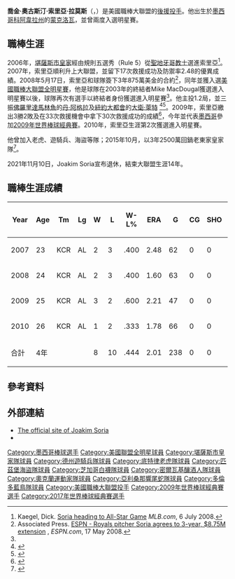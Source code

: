 {{Infobox baseball biography
|name         = 喬金·索里亞<br />Joakim Soria
|image        = Joakim Soria on May 24, 2011 (2).jpg
|image_size   = 
|caption      = 2011年的索里亞
|position     = [[投手|投手]]
|bats         = 右
|throws       = 右
|birth_date   = {{Birth date and age|1984|5|18}}
|birth_place  = {{MEX}}[[科阿韋拉州|科阿韋拉州]][[蒙克洛瓦|蒙克洛瓦]]
|death_date   = 
|death_place  = 
|debutleague  = 美國職棒大聯盟
|debutdate    = 4月4日
|debutyear    = 2007年
|debutteam    = 堪薩斯市皇家
|finalleague  = 美國職棒大聯盟
|finaldate    = 9月15日
|finalyear    = 2021年
|finalteam    = 多倫多藍鳥
|statleague   = 美國職棒大聯盟
|stat1label   = 勝敗投數
|stat1value   = 36–45
|stat2label   = [[防禦率|防禦率]]
|stat2value   = 3.11
|stat3label   = [[三振|三振]]
|stat3value   = 831
|stat4label   = [[救援成功|救援成功]]
|stat4value   = 229
|teams=
* [[堪薩斯市皇家|堪薩斯市皇家]]（{{mlby|2007}}–{{mlby|2011}}）
* [[德克薩斯遊騎兵_(棒球)|德州遊騎兵]]（{{mlby|2013}}–{{mlby|2014}}）
* [[底特律老虎|底特律老虎]]（{{mlby|2014}}–{{mlby|2015}}）
* [[匹茲堡海盜|匹茲堡海盜]]（{{mlby|2015}}）
* [[堪薩斯市皇家|堪薩斯市皇家]]（{{mlby|2016}}–{{mlby|2017}}）
* [[芝加哥白襪|芝加哥白襪]]（{{mlby|2018}}）
* [[密爾瓦基釀酒人|密爾瓦基釀酒人]]（{{mlby|2018}}）
* [[奧克蘭運動家|奧克蘭運動家]]（{{mlby|2019}}–{{mlby|2020}}）
* [[亞利桑那響尾蛇|亞利桑那響尾蛇]]（{{mlby|2021}}）
* [[多倫多藍鳥|多倫多藍鳥]]（{{mlby|2021}}）
|highlights=
* 2×[[美國職棒大聯盟全明星賽|全明星賽]]（[[2008年美國職棒大聯盟全明星賽|2008年]]、[[2010年美國職棒大聯盟全明星賽|2010年]]）
|hoflink  = 美國國家棒球名人堂暨博物館
|hoftype  = 美國棒球名人堂
|hofdate  = 
|hofvote  = 
|hofmethod=
|medaltemplates=
{{MedalSport|男子[[棒球|棒球]]}}
{{Medal|Country|{{bb|MEX}}}}
{{MedalCompetition|[[中美洲及加勒比海運動會|中美洲及加勒比海運動會]]}}
{{MedalBronze|[[第二十屆中美洲及加勒比海運動會|2006 卡塔赫納]]|團隊}}
}}

'''喬金·奧古斯汀·索里亞·拉莫斯'''（{{lang-en| Joakim Agustín Soria Ramos }}，{{bd|1984年|5月18日}}）是美國職棒大聯盟的[[後援投手|後援投手]]。他出生於[[墨西哥|墨西哥]][[科阿韋拉州|科阿韋拉州]]的[[蒙克洛瓦|蒙克洛瓦]]，並曾兩度入選明星賽。

==職棒生涯==
2006年，[[堪薩斯市皇家|堪薩斯市皇家]]經由規則五選秀（Rule 5）從[[聖地牙哥教士|聖地牙哥教士]]選進索里亞<ref name="Soria heading">Kaegel, Dick. [http://kansascity.royals.mlb.com/news/article.jsp?ymd=20080706&content_id=3076168&vkey=news_kc&fext=.jsp&c_id=kc Soria heading to All-Star Game] {{Wayback|url=http://kansascity.royals.mlb.com/news/article.jsp?ymd=20080706&content_id=3076168&vkey=news_kc&fext=.jsp&c_id=kc |date=20080710114809 }} ''MLB.com'', 6 July 2008.</ref>。2007年，索里亞順利升上大聯盟，並留下17次救援成功及防禦率2.48的優異成績。2008年5月17日，索里亞和球隊簽下3年875萬美金的合約<ref name="MLB">Associated Press. [http://sports.espn.go.com/mlb/news/story?id=3401545 ESPN - Royals pitcher Soria agrees to 3-year, $8.75M extension] {{Wayback|url=http://sports.espn.go.com/mlb/news/story?id=3401545 |date=20121104195010 }}, ''ESPN.com'', 17 May 2008.</ref>，同年並獲入選[[美國職棒大聯盟全明星賽|美國職棒大聯盟全明星賽]]，他是球隊在2003年的終結者Mike MacDougal獲選進入明星賽以後，球隊再次有選手以終結者身份獲選進入明星賽<ref name="Soria heading"/>。他主投1.2局，並三振[[佛羅里達馬林魚|佛羅里達馬林魚]]的[[丹·阿格拉|丹·阿格拉]]及[[紐約大都會|紐約大都會]]的[[大衛·萊特|大衛·萊特]] <ref>{{Cite web |url=http://mlb.mlb.com/news/article.jsp?ymd=20080714&content_id=3135002&vkey=news_kc&fext=.jsp&c_id=kc&partnerId=rss_kc |title=存档副本 |accessdate=2010-12-20 |archive-date=2012-11-04 |archive-url=https://web.archive.org/web/20121104124953/http://mlb.mlb.com/news/article.jsp?ymd=20080714&content_id=3135002&vkey=news_kc&fext=.jsp&c_id=kc&partnerId=rss_kc |dead-url=no }}</ref><ref>{{Cite web |url=http://mlb.mlb.com/news/article.jsp?ymd=20080715&content_id=3139084&vkey=news_kc&fext=.jsp&c_id=kc&partnerId=rss_kc |title=存档副本 |accessdate=2010-12-20 |archive-date=2012-11-04 |archive-url=https://web.archive.org/web/20121104125005/http://mlb.mlb.com/news/article.jsp?ymd=20080715&content_id=3139084&vkey=news_kc&fext=.jsp&c_id=kc&partnerId=rss_kc |dead-url=no }}</ref>。2009年，索里亞繳出3勝2敗及在33次救援機會中拿下30次救援成功的成績<ref>{{cite web |url=http://sports.espn.go.com/mlb/players/stats?playerId=28688 |title=Joakim Soria Stats |publisher=ESPN |accessdate=May 21, 2010 |archive-date=2010-08-03 |archive-url=https://web.archive.org/web/20100803014050/http://sports.espn.go.com/mlb/players/stats?playerId=28688 |dead-url=no }}</ref>，今年並代表[[墨西哥|墨西哥]]參加[[2009年世界棒球經典賽|2009年世界棒球經典賽]]。2010年，索里亞生涯第2次獲選進入明星賽。

他曾加入老虎、遊騎兵、海盜等隊；2015年10月，以3年2500萬回鍋老東家皇家隊<ref>{{cite web|url=http://www.foxsports.com/kansas-city/story/kansas-city-royals-finalize-three-year-deal-with-reliever-joakim-soria-121015|title=Royals bring back Joakim Soria|work=FOXSports|date=December 10, 2015|accessdate=December 10, 2015|archive-date=2020-09-24|archive-url=https://web.archive.org/web/20200924023905/https://www.foxsports.com/kansas-city/story/kansas-city-royals-finalize-three-year-deal-with-reliever-joakim-soria-121015|dead-url=no}}</ref>。

2021年11月10日，Joakim Soria宣布退休，結束大聯盟生涯14年。

==職棒生涯成績==
{| class="wikitable sortable" 
|-
! Year
! Age
! Tm
! Lg
! W
! L
! W-L%
! ERA
! G
! CG
! SHO
! SV
! IP
! H
! R
! ER
! HR
! BB
! IBB
! SO
! WHIP
|-
| 2007
| 23
| KCR
| AL
| 2
| 3
| .400
| 2.48
| 62
| 0
| 0
| 17
| 69.0
| 46
| 20
| 19
| 3
| 19
| 3
| 75
| 0.94
|-
| 2008
| 24
| KCR
| AL
| 2
| 3
| .400
| 1.60
| 63
| 0
| 0
| 42
| 67.1
| 39
| 13
| 12
| 5
| 19
| 1
| 66
| 0.86
|-
| 2009
| 25
| KCR
| AL
| 3
| 2
| .600
| 2.21
| 47
| 0
| 0
| 30
| 53.0
| 44
| 14
| 13
| 5
| 16
| 1
| 69
| 1.13
|-
| 2010
| 26
| KCR
| AL
| 1
| 2
| .333
| 1.78
| 66
| 0
| 0
| 43
| 65.2
| 53
| 13
| 13
| 4
| 16
| 1
| 71
| 1.05
|-
| 合計
| 4年
| 
| 
| 8
| 10
| .444
| 2.01
| 238
| 0
| 0
| 132
| 255.0
| 182
| 60
| 57
| 17
| 70
| 6
| 281
| 0.98
|}

==參考資料==
{{Reflist}}

==外部連結==
{{baseballstats |mlb=465657 | espn=28688 | br=s/soriajo01 | fangraphs=6941 | cube=S/Joakim-Soria|brm=soria-001joa}}
* [https://web.archive.org/web/20110713111625/http://www.joakimsoria48.com/ The official site of Joakim Soria]
* {{Twitter|joakimsoria|Joakim Soria}}

{{DEFAULTSORT:Soria, Joakim}}
[[Category:墨西哥棒球選手|Category:墨西哥棒球選手]]
[[Category:美國聯盟全明星球員|Category:美國聯盟全明星球員]]
[[Category:堪薩斯市皇家隊球員|Category:堪薩斯市皇家隊球員]]
[[Category:德州遊騎兵隊球員|Category:德州遊騎兵隊球員]]
[[Category:底特律老虎隊球員|Category:底特律老虎隊球員]]
[[Category:匹茲堡海盜隊球員|Category:匹茲堡海盜隊球員]]
[[Category:芝加哥白襪隊球員|Category:芝加哥白襪隊球員]]
[[Category:密爾瓦基釀酒人隊球員|Category:密爾瓦基釀酒人隊球員]]
[[Category:奧克蘭運動家隊球員|Category:奧克蘭運動家隊球員]]
[[Category:亞利桑那響尾蛇隊球員|Category:亞利桑那響尾蛇隊球員]]
[[Category:多倫多藍鳥隊球員|Category:多倫多藍鳥隊球員]]
[[Category:美國職棒大聯盟投手|Category:美國職棒大聯盟投手]]
[[Category:2009年世界棒球經典賽選手|Category:2009年世界棒球經典賽選手]]
[[Category:2017年世界棒球經典賽選手|Category:2017年世界棒球經典賽選手]]